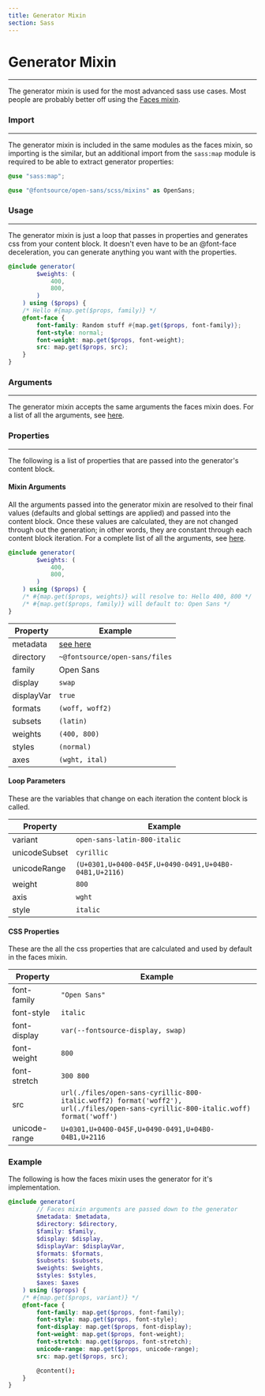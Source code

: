 ```yaml
---
title: Generator Mixin
section: Sass
---
```


# Generator Mixin

---

The generator mixin is used for the most advanced sass use cases. Most people are probably better off using the [Faces mixin](./faces-mixin).

### Import

---

The generator mixin is included in the same modules as the faces mixin, so importing is the similar, but an additional import from the `sass:map` module is required to be able to extract generator properties:

```scss
@use "sass:map";

@use "@fontsource/open-sans/scss/mixins" as OpenSans;
```

### Usage

---

The generator mixin is just a loop that passes in properties and generates css from your content block. It doesn't even have to be an @font-face deceleration, you can generate anything you want with the properties.

```scss
@include generator(
		$weights: (
			400,
			800,
		)
	) using ($props) {
	/* Hello #{map.get($props, family)} */
	@font-face {
		font-family: Random stuff #{map.get($props, font-family)};
		font-style: normal;
		font-weight: map.get($props, font-weight);
		src: map.get($props, src);
	}
}
```

### Arguments

---

The generator mixin accepts the same arguments the faces mixin does. For a list of all the arguments, see [here](./faces-mixin#arguments).

### Properties

---

The following is a list of properties that are passed into the generator's content block.

#### Mixin Arguments

All the arguments passed into the generator mixin are resolved to their final values (defaults and global settings are applied) and passed into the content block. Once these values are calculated, they are not changed through out the generation; in other words, they are constant through each content block iteration. For a complete list of all the arguments, see [here](./faces-mixin#arguments).

```scss
@include generator(
		$weights: (
			400,
			800,
		)
	) using ($props) {
	/* #{map.get($props, weights)} will resolve to: Hello 400, 800 */
	/* #{map.get($props, family)} will default to: Open Sans */
}
```

| Property   | Example                                                                                                  |
| ---------- | -------------------------------------------------------------------------------------------------------- |
| metadata   | [see here](https://github.com/fontsource/font-files/blob/main/fonts/google/open-sans/scss/metadata.scss) |
| directory  | `~@fontsource/open-sans/files`                                                                           |
| family     | Open Sans                                                                                                |
| display    | `swap`                                                                                                   |
| displayVar | `true`                                                                                                   |
| formats    | `(woff, woff2)`                                                                                          |
| subsets    | `(latin)`                                                                                                |
| weights    | `(400, 800)`                                                                                             |
| styles     | `(normal)`                                                                                               |
| axes       | `(wght, ital)`                                                                                           |

#### Loop Parameters

These are the variables that change on each iteration the content block is called.

| Property      | Example                                               |
| ------------- | ----------------------------------------------------- |
| variant       | `open-sans-latin-800-italic`                          |
| unicodeSubset | `cyrillic`                                            |
| unicodeRange  | `(U+0301,U+0400-045F,U+0490-0491,U+04B0-04B1,U+2116)` |
| weight        | `800`                                                 |
| axis          | `wght`                                                |
| style         | `italic`                                              |

#### CSS Properties

These are the all the css properties that are calculated and used by default in the faces mixin.

| Property      | Example                                                                                                                            |
| ------------- | ---------------------------------------------------------------------------------------------------------------------------------- |
| font-family   | `"Open Sans"`                                                                                                                      |
| font-style    | `italic`                                                                                                                           |
| font-display  | `var(--fontsource-display, swap)`                                                                                                  |
| font-weight   | `800`                                                                                                                              |
| font-stretch  | `300 800`                                                                                                                          |
| src           | `url(./files/open-sans-cyrillic-800-italic.woff2) format('woff2'), url(./files/open-sans-cyrillic-800-italic.woff) format('woff')` |
| unicode-range | `U+0301,U+0400-045F,U+0490-0491,U+04B0-04B1,U+2116`                                                                                |

### Example

The following is how the faces mixin uses the generator for it's implementation.

```scss
@include generator(
		// Faces mixin arguments are passed down to the generator
		$metadata: $metadata,
		$directory: $directory,
		$family: $family,
		$display: $display,
		$displayVar: $displayVar,
		$formats: $formats,
		$subsets: $subsets,
		$weights: $weights,
		$styles: $styles,
		$axes: $axes
	) using ($props) {
	/* #{map.get($props, variant)} */
	@font-face {
		font-family: map.get($props, font-family);
		font-style: map.get($props, font-style);
		font-display: map.get($props, font-display);
		font-weight: map.get($props, font-weight);
		font-stretch: map.get($props, font-stretch);
		unicode-range: map.get($props, unicode-range);
		src: map.get($props, src);

		@content();
	}
}
```
